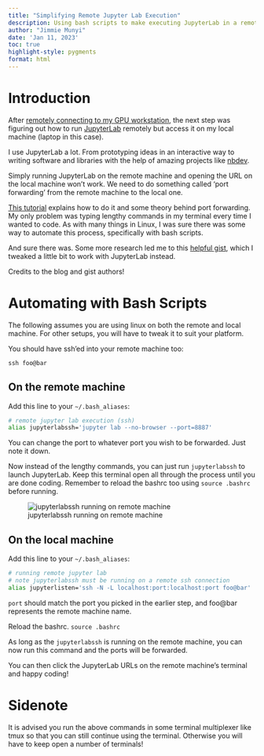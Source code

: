 ```yaml
---
title: "Simplifying Remote Jupyter Lab Execution"
description: Using bash scripts to make executing JupyterLab in a remote machine a breeze
author: "Jimmie Munyi"
date: 'Jan 11, 2023'
toc: true
highlight-style: pygments
format: html
---
```



# Introduction

After [remotely connecting to my GPU workstation](https://jimmiemunyi.dev/til/tailscale.html), the next step was figuring out how to run [JupyterLab](https://jupyter.org/install) remotely but access it on my local machine (laptop in this case).

I use JupyterLab a lot. From prototyping ideas in an interactive way to writing software and libraries with the help of amazing projects like [nbdev](https://nbdev.fast.ai/).

Simply running JupyterLab on the remote machine and opening the URL on the local machine won’t work. We need to do something called 'port forwarding' from the remote machine to the local one.

[This tutorial](https://towardsdatascience.com/access-remote-code-in-a-breeze-with-jupyterlab-via-ssh-8c6a9ffaaa8c) explains how to do it and some theory behind port forwarding. My only problem was typing lengthy commands in my terminal every time I wanted to code. As with many things in Linux, I was sure there was some way to automate this process, specifically with bash scripts. 

And sure there was. Some more research led me to this [helpful gist](https://gist.github.com/wklchris/6e7fac67d8a22a348f3e6b6c75c0836e), which I tweaked a little bit to work with JupyterLab instead.

Credits to the blog and gist authors!

# Automating with Bash Scripts

The following assumes you are using linux on both the remote and local machine. For other setups, you will have to tweak it to suit your platform.

You should have ssh’ed into your remote machine too:

`ssh foo@bar`

## On the remote machine

Add this line to your `~/.bash_aliases`:

```bash
# remote jupyter lab execution (ssh)
alias jupyterlabssh='jupyter lab --no-browser --port=8887'
```

You can change the port to whatever port you wish to be forwarded. Just note it down.

Now instead of the lengthy commands, you can just run `jupyterlabssh` to launch JupyterLab. Keep this terminal open all through the process until you are done coding. Remember to reload the bashrc too using `source .bashrc` before running.

![jupyterlabssh running on remote machine](jupyterlabssh.png)


## On the local machine

Add this line to your `~/.bash_aliases`:

```bash
# running remote jupyter lab
# note jupyterlabssh must be running on a remote ssh connection
alias jupyterlisten='ssh -N -L localhost:port:localhost:port foo@bar'
```
`port` should match the port you picked in the earlier step, and foo@bar represents the remote machine name.

Reload the bashrc. `source .bashrc`

As long as the `jupyterlabssh` is running on the remote machine, you can now run this command and the ports will be forwarded.

You can then click the JupyterLab URLs on the remote machine’s terminal and happy coding!

# Sidenote

It is advised you run the above commands in some terminal multiplexer like tmux so that you can still continue using the terminal. Otherwise you will have to keep open a number of terminals!
